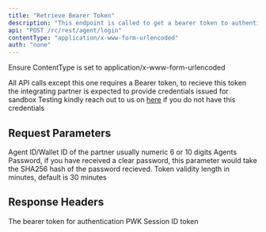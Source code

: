 ```yaml
---
title: "Retrieve Bearer Token"
description: "This endpoint is called to get a bearer token to authenticate all API calls"
api: "POST /rc/rest/agent/login"
contentType: "application/x-www-form-urlencoded"
auth: "none"
---
```


<Tip>Ensure ContentType is set to application/x-www-form-urlencoded</Tip>

All API calls except this one requires a Bearer token, to recieve this token the
integrating partner is expected to provide credentials issued for sandbox Testing
kindly reach out to us on [here](parkway.ng/get-demo) if you do not have this credentials

## Request Parameters

<ParamField query="userName" type="string" required>
  Agent ID/Wallet ID of the partner usually numeric 6 or 10 digits
</ParamField>

<ParamField query="password" type="string" required>
  Agents Password, if you have received a clear password, this parameter would
  take the SHA256 hash of the password recieved.
</ParamField>

<ParamField query="sessionLength" type="number" optional placeholder="30">
  Token validity length in minutes, default is 30 minutes
</ParamField>

## Response Headers

<ResponseField name="Authorization" type="string">
  The bearer token for authentication
</ResponseField>

<ResponseField name="PWK" type="string">
  PWK
</ResponseField>

<ResponseField name="SessionID" type="string">
  Session ID token
</ResponseField>
